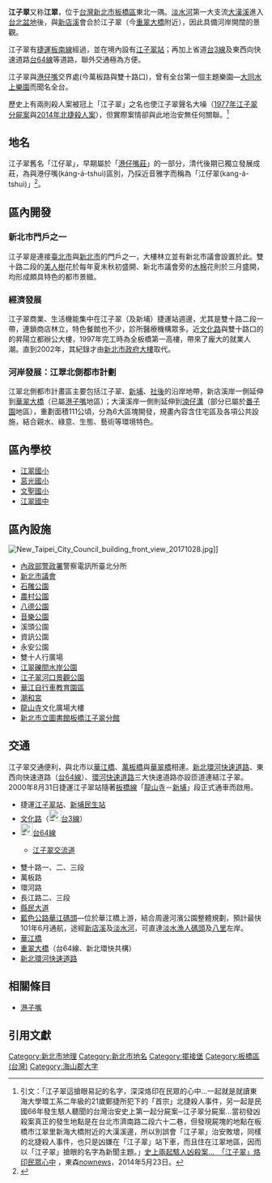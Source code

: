 '''江子翠'''又称'''江翠'''，位于[[台灣|台灣]][[新北市|新北市]][[板橋區_(台灣)|板橋區]]東北一隅。[[淡水河|淡水河]]第一大支流[[大漢溪|大漢溪]]進入[[台北盆地|台北盆地]]後，與[[新店溪|新店溪]]會合於江子翠（今[[重翠大橋|重翠大橋]]附近），因此具備河岸開闊的景觀。

江子翠有[[捷運板南線|捷運板南線]]經過，並在境內設有[[江子翠站|江子翠站]]；再加上省道[[台3線|台3線]]及東西向快速道路[[台64線|台64線]]等道路，聯外交通極為方便。

江子翠與[[港子嘴|港仔嘴]]交界處(今萬板路與雙十路口)，曾有全台第一個主題樂園—[[大同水上樂園|大同水上樂園]]而聞名全台。

歷史上有兩則殺人案被冠上「江子翠」之名也使江子翠聲名大噪（[[江子翠分屍案|1977年江子翠分屍案]]與[[2014年臺北捷運隨機殺人事件|2014年北捷殺人案]]），但實際案情卻與此地治安無任何關聯。<REF>
引文：「江子翠這搶眼易記的名字，深深烙印在民眾的心中...一起就是就讀東海大學環工系二年級的21歲鄭捷所犯下的「首宗」北捷殺人事件，另一起是民國66年發生駭人聽聞的台灣治安史上第一起分屍案─江子翠分屍案...當初發凶殺案真正的發生地點是在台北市濟南路二段六十二巷，但發現屍塊的地點在板橋市江翠里新海大橋附近的大漢溪邊，所以別誤會「江子翠」治安敗壞，同樣的北捷殺人事件，也只是凶嫌在「江子翠」站下車，而且住在江翠地區，因而以「江子翠」搶眼的名字為新聞主題。」[http://www.nownews.com/n/2014/05/23/1247891 史上兩起駭人凶殺案…　「江子翠」烙印民眾心中] {{Wayback|url=http://www.nownews.com/n/2014/05/23/1247891 |date=20170606020916 }}，東森[[nownews|nownews]]，2014年5月23日。
</REF>

== 地名 ==
江子翠舊名「江仔翠」，早期屬於「[[港仔嘴|港仔嘴莊]]」的一部分，清代後期已獨立發展成莊，為與港仔嘴(káng-á-tshuì)區別，乃採近音雅字而稱為「江仔翠(kang-á-tshuì)」<ref>{{Cite web |url=http://village.banciao.gov.tw/liabout.php?li_id=135 |title=《新北市-板橋區-江翠里-介紹》，板橋區鄰里資訊服務網 |access-date=2014-05-27 |archive-url=https://web.archive.org/web/20150402111625/http://village.banciao.gov.tw/liabout.php?li_id=135 |archive-date=2015-04-02 |dead-url=yes }}</ref>。

==區內開發==
===新北市門戶之一===
江子翠是連接[[臺北市|臺北市]]與[[新北市|新北市]]的門戶之一，大樓林立並有新北市議會設置於此。雙十路二段的[[美人樹|美人樹]]花於每年夏末秋初盛開、新北市議會旁的[[木棉|木棉]]花則於三月盛開，均形成頗具特色的都市景緻。

===經濟發展===
江子翠商業、生活機能集中在江子翠（及新埔）捷運站週邊，尤其是雙十路二段一帶，連鎖商店林立，特色餐館也不少，診所醫療機構眾多。近[[板橋文化路|文化路]]與雙十路口的的昇陽立都辦公大樓，1997年完工時為全板橋第一高樓，帶來了龐大的就業人潮。直到2002年，其紀錄才由[[新北市政府大樓|新北市政府大樓]]取代。

===河岸發展：江翠北側都市計劃===
江翠北側都市計畫區主要包括江子翠、[[新埔_(新北市)|新埔]]、[[社後_(板橋區)|社後]]的沿岸地帶，新店溪岸一側延伸到[[華翠大橋|華翠大橋]]（已屬[[港子嘴|港子嘴]]地區）；大漢溪岸一側則延伸到[[湳仔溝|湳仔溝]]（部分已屬於[[番子園|番子園]]地區），重劃面積111公頃，分為6大區塊開發，規畫內容含住宅區及各項公共設施，結合親水、綠意、生態、藝術等環境特色。

==區內學校==
*[[新北市板橋區江翠國民小學|江翠國小]]
*[[新北市板橋區莒光國民小學|莒光國小]]
*[[新北市板橋區文聖國民小學|文聖國小]]
*[[新北市立江翠國民中學|江翠國中]]

==區內設施==
[[File:New_Taipei_City_Council_building_front_view_20171028.jpg|thumb]]]]
*[[中華民國內政部|內政部]][[警政署|警政署]]警察電訊所臺北分所
*[[新北市議會|新北市議會]]
*[[石雕公園|石雕公園]]
*[[農村公園|農村公園]]
*[[八德公園|八德公園]]
*[[音樂公園|音樂公園]]
*溪頭公園
*資訊公園
*永安公園
*雙十人行廣場
*[[江翠礫間水岸公園|江翠礫間水岸公園]]
*[[江子翠河口景觀公園|江子翠河口景觀公園]]
*[[華江自行車教育園區|華江自行車教育園區]]
*[[潮和宮|潮和宮]]
*[[艋舺龍山寺|龍山寺]]文化廣場大樓
*[[新北市立圖書館板橋江子翠分館|新北市立圖書館板橋江子翠分館]]

==交通==
江子翠交通便利，與北市以[[華江橋|華江橋]]、[[萬板橋|萬板橋]]與[[華翠橋|華翠橋]]相連。[[新北環河快速道路|新北環河快速道路]]、東西向快速道路（[[台64線|台64線]]）、[[環河快速道路|環河快速道路]]三大快速道路亦設匝道連結江子翠。2000年8月31日捷運江子翠站隨著[[板橋線|板橋線]]「[[龍山寺站|龍山寺]]－[[新埔站_(新北市)|新埔]]」段正式通車而啟用。

*捷運[[江子翠站|江子翠站]]、[[新埔民生站|新埔民生站]]
*[[文化路_(板橋區)|文化路]]（[[File:TW_PHW3.svg|24px]][[台3線|台3線]]）
* [[File:TW_PHW64.svg|24px]][[台64線|台64線]]
** {{TWFreewayIC|17|江子翠}}[[江子翠交流道|江子翠交流道]]
*雙十路一、二、三段
*萬板路
*環河路
*長江路二、三段
*[[縣民大道_(新北市)|縣民大道]]
*[[藍色公路|藍色公路]][[華江碼頭|華江碼頭]]—位於華江橋上游，結合周邊河濱公園整體規劃，預計最快101年6月通航，途經[[新店溪|新店溪]]及[[淡水河|淡水河]]，可直達[[淡水區|淡水]][[淡水漁人碼頭|漁人碼頭]]及[[八里區|八里]]左岸。
*[[華江橋|華江橋]]
*[[重翠大橋|重翠大橋]]（台64線、新北環快共構）
*[[新北環河快速道路|新北環河快速道路]]

==相關條目==
* [[港子嘴|港子嘴]]

==引用文獻==
{{REFLIST}}

{{海山郡}}

[[Category:新北市地理|Category:新北市地理]]
[[Category:新北市地名|Category:新北市地名]]
[[Category:擺接堡|Category:擺接堡]]
[[Category:板橋區_(台灣)|Category:板橋區 (台灣)]]
[[Category:海山郡大字|Category:海山郡大字]]